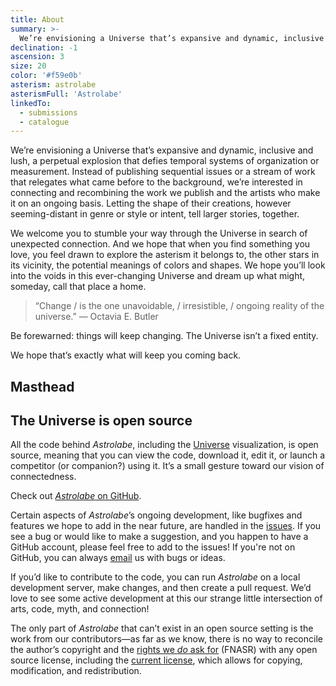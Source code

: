 ```yaml
---
title: About
summary: >-
  We’re envisioning a Universe that’s expansive and dynamic, inclusive and lush, a perpetual explosion that defies temporal systems of organization or measurement.
declination: -1
ascension: 3
size: 20
color: '#f59e0b'
asterism: astrolabe
asterismFull: 'Astrolabe'
linkedTo:
  - submissions
  - catalogue
---
```


We’re envisioning a Universe that’s expansive and dynamic, inclusive and lush, a perpetual explosion that defies temporal systems of organization or measurement. Instead of publishing sequential issues or a stream of work that relegates what came before to the background, we’re interested in connecting and recombining the work we publish and the artists who make it on an ongoing basis. Letting the shape of their creations, however seeming-distant in genre or style or intent, tell larger stories, together.

We welcome you to stumble your way through the Universe in search of unexpected connection. And we hope that when you
find something you love, you feel drawn to explore the asterism it belongs to, the other stars in its vicinity, the
potential meanings of colors and shapes. We hope you’ll look into the voids in this ever-changing Universe and dream up
what might, someday, call that place a home.

<Break />

> “Change /  is the one unavoidable, / irresistible, / ongoing reality of the universe.” 
> — Octavia E. Butler 

Be forewarned: things will keep changing. <span className="text-fuchsia-600 font-bold italic">The Universe isn&rsquo;t a
fixed entity.</span>

We hope that’s exactly what will keep you coming back.

## Masthead

<Masthead />

## The Universe is open source

All the code behind *Astrolabe*, including the [Universe](/) visualization, is open source, meaning that you can view
the code, download it, edit it, or launch a competitor (or companion?) using it. It’s a small gesture toward our vision
of connectedness.

Check out [*Astrolabe* on GitHub](https://github.com/joelhans/astrolabe).

Certain aspects of *Astrolabe*’s ongoing development, like bugfixes and features we hope to add in the near future, are
handled in the [issues](https://github.com/joelhans/astrolabe/issues). If you see a bug or would like to make a
suggestion, and you happen to have a GitHub account, please feel free to add to the issues! If you're not on GitHub, you
can always [email](mailto:editors@astrolabe.ooo) us with bugs or ideas.

If you’d like to contribute to the code, you can run *Astrolabe* on a local development server, make changes, and then
create a pull request. We’d love to see some active development at this our strange little intersection of arts, code,
myth, and connection!

The only part of *Astrolabe* that can’t exist in an open source setting is the work from our contributors&mdash;as far
as we know, there is no way to reconcile the author’s copyright and the [rights we *do* ask
for](/submissions#your-rights) (FNASR) with any open source license, including the [current
license](https://github.com/joelhans/astrolabe/blob/main/LICENSE), which allows for copying, modification, and
redistribution.
